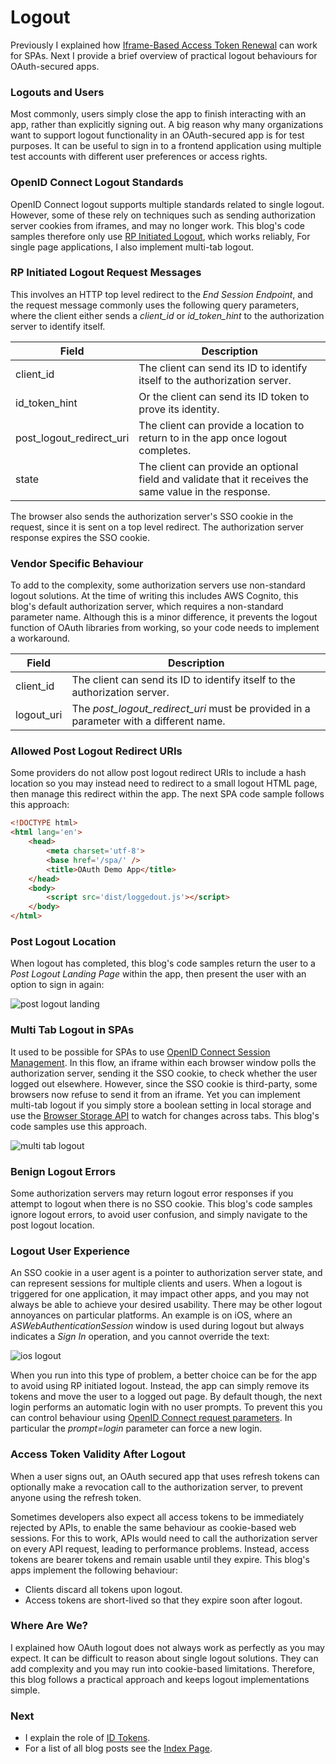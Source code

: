 # Logout

Previously I explained how <a href='user-sessions-and-token-renewal.mdx'>Iframe-Based Access Token Renewal</a> can work for SPAs. Next I provide a brief overview of practical logout behaviours for OAuth-secured apps.

### Logouts and Users

Most commonly, users simply close the app to finish interacting with an app, rather than explicitly signing out. A big reason why many organizations want to support logout functionality in an OAuth-secured app is for test purposes. It can be useful to sign in to a frontend application using multiple test accounts with different user preferences or access rights.

### OpenID Connect Logout Standards

OpenID Connect logout supports multiple standards related to single logout. However, some of these rely on techniques such as sending authorization server cookies from iframes, and may no longer work. This blog's code samples therefore only use [RP Initiated Logout](https://openid.net/specs/openid-connect-rpinitiated-1_0.html), which works reliably, For single page applications, I also implement multi-tab logout.

### RP Initiated Logout Request Messages

This involves an HTTP top level redirect to the *End Session Endpoint*, and the request message commonly uses the following query parameters, where the client either sends a *client_id* or *id_token_hint* to the authorization server to identify itself.

| Field | Description |
| ----- | ----------- |
| client_id | The client can send its ID to identify itself to the authorization server. |
| id_token_hint | Or the client can send its ID token to prove its identity. |
| post_logout_redirect_uri | The client can provide a location to return to in the app once logout completes. |
| state | The client can provide an optional field and validate that it receives the same value in the response. |

The browser also sends the authorization server's SSO cookie in the request, since it is sent on a top level redirect. The authorization server response expires the SSO cookie.

### Vendor Specific Behaviour

To add to the complexity, some authorization servers use non-standard logout solutions. At the time of writing this includes AWS Cognito, this blog's default authorization server, which requires a non-standard parameter name. Although this is a minor difference, it prevents the logout function of OAuth libraries from working, so your code needs to implement a workaround.

| Field | Description |
| ----- | ----------- |
| client_id | The client can send its ID to identify itself to the authorization server. |
| logout_uri | The *post_logout_redirect_uri* must be provided in a parameter with a different name. |

### Allowed Post Logout Redirect URIs

Some providers do not allow post logout redirect URIs to include a hash location so you may instead need to redirect to a small logout HTML page, then manage this redirect within the app. The next SPA code sample follows this approach:

```html
<!DOCTYPE html>
<html lang='en'>
    <head>
        <meta charset='utf-8'>
        <base href='/spa/' />
        <title>OAuth Demo App</title>    
    </head>
    <body>
        <script src='dist/loggedout.js'></script>
    </body>
</html>
```
### Post Logout Location

When logout has completed, this blog's code samples return the user to a *Post Logout Landing Page* within the app, then present the user with an option to sign in again:

![post logout landing](../images/160/post-logout-landing.jpg?v=20240822)

### Multi Tab Logout in SPAs

It used to be possible for SPAs to use [OpenID Connect Session Management](https://openid.net/specs/openid-connect-session-1_0.html). In this flow, an iframe within each browser window polls the authorization server, sending it the SSO cookie, to check whether the user logged out elsewhere. However, since the SSO cookie is third-party, some browsers now refuse to send it from an iframe. Yet you can implement multi-tab logout if you simply store a boolean setting in local storage and use the [Browser Storage API](https://developer.mozilla.org/en-US/docs/Web/API/Web_Storage_API) to watch for changes across tabs. This blog's code samples use this approach.

![multi tab logout](../images/160/multi-tab-logout.jpg?v=20240822)

### Benign Logout Errors

Some authorization servers may return logout error responses if you attempt to logout when there is no SSO cookie. This blog's code samples ignore logout errors, to avoid user confusion, and simply navigate to the post logout location.

### Logout User Experience

An SSO cookie in a user agent is a pointer to authorization server state, and can represent sessions for multiple clients and users. When a logout is triggered for one application, it may impact other apps, and you may not always be able to achieve your desired usability. There may be other logout annoyances on particular platforms. An example is on iOS, where an *ASWebAuthenticationSession* window is used during logout but always indicates a *Sign In* operation, and you cannot override the text:

<div className='smallimage'>
    <img src='../images/160/ios-logout.jpg' alt='ios logout' />
</div>

When you run into this type of problem, a better choice can be for the app to avoid using RP initiated logout. Instead, the app can simply remove its tokens and move the user to a logged out page. By default though, the next login performs an automatic login with no user prompts. To prevent this you can control behaviour using [OpenID Connect request parameters](https://openid.net/specs/openid-connect-core-1_0.html#AuthRequest). In particular the *prompt=login* parameter can force a new login.

### Access Token Validity After Logout

When a user signs out, an OAuth secured app that uses refresh tokens can optionally make a revocation call to the authorization server, to prevent anyone using the refresh token.

Sometimes developers also expect all access tokens to be immediately rejected by APIs, to enable the same behaviour as cookie-based web sessions. For this to work, APIs would need to call the authorization server on every API request, leading to performance problems. Instead, access tokens are bearer tokens and remain usable until they expire. This blog's apps implement the following behaviour:

- Clients discard all tokens upon logout.
- Access tokens are short-lived so that they expire soon after logout.

### Where Are We?

I explained how OAuth logout does not always work as perfectly as you may expect. It can be difficult to reason about single logout solutions. They  can add complexity and you may run into cookie-based limitations. Therefore, this blog follows a practical approach and keeps logout implementations simple.

### Next

- I explain the role of <a href='id-tokens.mdx'>ID Tokens</a>.
- For a list of all blog posts see the <a href='index.mdx'>Index Page</a>.